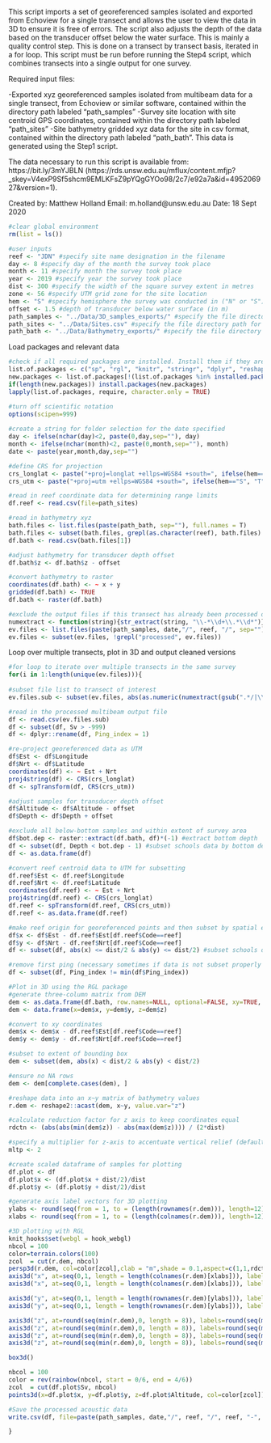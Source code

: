 This script imports a set of georeferenced samples isolated and exported from Echoview for a single transect and allows the user to view the data in 3D to ensure it is free of errors. The script also adjusts the depth of the data based on the transducer offset below the water surface. This is mainly a quality control step. This is done on a transect by transect basis, iterated in a for loop. This script must be run before running the Step4 script, which combines transects into a single output for one survey.

Required input files:

-Exported xyz georeferenced samples isolated from multibeam data for a single transect, from Echoview or similar software, contained within the directory path labeled "path_samples"
-Survey site location with site centroid GPS coordinates, contained within the directory path labeled "path_sites"
-Site bathymetry gridded xyz data for the site in csv format, contained within the directory path labeled "path_bath". This data is generated using the Step1 script.

The data necessary to run this script is available from: https://bit.ly/3mYJBLN (https://rds.unsw.edu.au/mflux/content.mfjp?_skey=V4exP9Sf5shcm9EMLKFsZ9pYQgGYOo98/2c7/e92a7a&id=495206927&version=1).

Created by: Matthew Holland
Email: m.holland@unsw.edu.au
Date: 18 Sept 2020
```r
#clear global environment
rm(list = ls())

#user inputs
reef <- "JDN" #specify site name designation in the filename
day <- 8 #specify day of the month the survey took place
month <- 11 #specify month the survey took place
year <- 2019 #specify year the survey took place
dist <- 300 #specify the width of the square survey extent in metres
zone <- 56 #specify UTM grid zone for the site location
hem <- "S" #specify hemisphere the survey was conducted in ("N" or "S")
offset <- 1.5 #depth of transducer below water surface (in m)
path_samples <- "../Data/3D_samples_exports/" #specify the file directory path for the 3D samples
path_sites <- "../Data/Sites.csv" #specify the file directory path for the site coordinates
path_bath <- "../Data/Bathymetry_exports/" #specify the file directory path for the bathymetry xyz csv
```
Load packages and relevant data
```r
#check if all required packages are installed. Install them if they are not present. Then load required packages
list.of.packages <- c("sp", "rgl", "knitr", "stringr", "dplyr", "reshape2", "raster")
new.packages <- list.of.packages[!(list.of.packages %in% installed.packages()[,"Package"])]
if(length(new.packages)) install.packages(new.packages)
lapply(list.of.packages, require, character.only = TRUE)

#turn off scientific notation
options(scipen=999)
 
#create a string for folder selection for the date specified
day <- ifelse(nchar(day)<2, paste(0,day,sep=""), day)
month <- ifelse(nchar(month)<2, paste(0,month,sep=""), month)
date <- paste(year,month,day,sep="")

#define CRS for projection
crs_longlat <- paste("+proj=longlat +ellps=WGS84 +south=", ifelse(hem=="S", "T", "F"), " +datum=WGS84", sep="")
crs_utm <- paste("+proj=utm +ellps=WGS84 +south=", ifelse(hem=="S", "T", "F"), " +datum=WGS84", " +zone=", zone, sep="")

#read in reef coordinate data for determining range limits
df.reef <- read.csv(file=path_sites)

#read in bathymetry xyz
bath.files <- list.files(paste(path_bath, sep=""), full.names = T)
bath.files <- subset(bath.files, grepl(as.character(reef), bath.files) & grepl("UTM", bath.files) & grepl("modified", bath.files)) 
df.bath <- read.csv(bath.files[1])

#adjust bathymetry for transducer depth offset
df.bath$z <- df.bath$z - offset

#convert bathymetry to raster
coordinates(df.bath) <- ~ x + y
gridded(df.bath) <- TRUE
df.bath <- raster(df.bath)

#exclude the output files if this transect has already been processed or is not the transect of interest and read in and clean data
numextract <- function(string){str_extract(string, "\\-*\\d+\\.*\\d*")} #function for extracting number from string
ev.files <- list.files(paste(path_samples, date,"/", reef, "/", sep=""), full.names = T) #read in the path for the data file
ev.files <- subset(ev.files, !grepl("processed", ev.files))
```
Loop over multiple transects, plot in 3D and output cleaned versions 
```r
#for loop to iterate over multiple transects in the same survey
for(i in 1:length(unique(ev.files))){
  
#subset file list to transect of interest  
ev.files.sub <- subset(ev.files, abs(as.numeric(numextract(gsub(".*/|\\.[^.]+$", "", ev.files))))==i) 

#read in the processed multibeam output file
df <- read.csv(ev.files.sub)
df <- subset(df, Sv > -999)
df <- dplyr::rename(df, Ping_index = 1)

#re-project georeferenced data as UTM
df$Est <- df$Longitude
df$Nrt <- df$Latitude
coordinates(df) <- ~ Est + Nrt
proj4string(df) <- CRS(crs_longlat)
df <- spTransform(df, CRS(crs_utm))

#adjust samples for transducer depth offset
df$Altitude <- df$Altitude - offset
df$Depth <- df$Depth + offset

#exclude all below-bottom samples and within extent of survey area
df$bot.dep <- raster::extract(df.bath, df)*(-1) #extract bottom depth
df <- subset(df, Depth < bot.dep - 1) #subset schools data by bottom depth
df <- as.data.frame(df)

#convert reef centroid data to UTM for subsetting
df.reef$Est <- df.reef$Longitude
df.reef$Nrt <- df.reef$Latitude
coordinates(df.reef) <- ~ Est + Nrt
proj4string(df.reef) <- CRS(crs_longlat)
df.reef <- spTransform(df.reef, CRS(crs_utm))
df.reef <- as.data.frame(df.reef)

#make reef origin for georeferenced points and then subset by spatial extent
df$x <- df$Est - df.reef$Est[df.reef$Code==reef]
df$y <- df$Nrt - df.reef$Nrt[df.reef$Code==reef]
df <- subset(df, abs(x) <= dist/2 & abs(y) <= dist/2) #subset schools data by survey area extent

#remove first ping (necessary sometimes if data is not subset properly by Echoview)
df <- subset(df, Ping_index != min(df$Ping_index))

#Plot in 3D using the RGL package
#generate three-column matrix from DEM
dem <- as.data.frame(df.bath, row.names=NULL, optional=FALSE, xy=TRUE, na.rm=FALSE, long=FALSE)
dem <- data.frame(x=dem$x, y=dem$y, z=dem$z)

#convert to xy coordinates
dem$x <- dem$x - df.reef$Est[df.reef$Code==reef]
dem$y <- dem$y - df.reef$Nrt[df.reef$Code==reef]

#subset to extent of bounding box
dem <- subset(dem, abs(x) < dist/2 & abs(y) < dist/2)

#ensure no NA rows
dem <- dem[complete.cases(dem), ]

#reshape data into an x~y matrix of bathymetry values 
r.dem <- reshape2::acast(dem, x~y, value.var="z")

#calculate reduction factor for z axis to keep coordinates equal
rdctn <- (abs(abs(min(dem$z)) - abs(max(dem$z)))) / (2*dist)

#specify a multiplier for z-axis to accentuate vertical relief (default is 1 for real scale)
mltp <- 2

#create scaled dataframe of samples for plotting
df.plot <- df
df.plot$x <- (df.plot$x + dist/2)/dist
df.plot$y <- (df.plot$y + dist/2)/dist

#generate axis label vectors for 3D plotting
ylabs <- round(seq(from = 1, to = (length(rownames(r.dem))), length=12))
xlabs <- round(seq(from = 1, to = (length(colnames(r.dem))), length=12))

#3D plotting with RGL
knit_hooks$set(webgl = hook_webgl)
nbcol = 100
color=terrain.colors(100)
zcol  = cut(r.dem, nbcol)
persp3d(r.dem, col=color[zcol],clab = "m",shade = 0.1,aspect=c(1,1,rdctn*mltp), axes=FALSE, xlab="x", ylab="y")
axis3d("x", at=seq(0,1, length = length(colnames(r.dem)[xlabs])), labels=round(as.numeric(colnames(r.dem)[xlabs])), box=TRUE, pos=c(0,1,round(min(r.dem))))
axis3d("x", at=seq(0,1, length = length(colnames(r.dem)[xlabs])), labels=round(as.numeric(colnames(r.dem)[xlabs])), box=TRUE, pos=c(0,0,round(min(r.dem))))

axis3d("y", at=seq(0,1, length = length(rownames(r.dem)[ylabs])), labels = round(as.numeric(rownames(r.dem)[ylabs])), box=TRUE, pos=c(0,0,round(min(r.dem))))
axis3d("y", at=seq(0,1, length = length(rownames(r.dem)[ylabs])), labels = round(as.numeric(rownames(r.dem)[ylabs])), box=TRUE, pos=c(1,0,round(min(r.dem))))

axis3d("z", at=round(seq(min(r.dem),0, length = 8)), labels=round(seq(min(r.dem),0, length = 8)), box=TRUE, pos=c(1,0,0))
axis3d("z", at=round(seq(min(r.dem),0, length = 8)), labels=round(seq(min(r.dem),0, length = 8)), box=TRUE, pos=c(0,1,0))
axis3d("z", at=round(seq(min(r.dem),0, length = 8)), labels=round(seq(min(r.dem),0, length = 8)), box=TRUE, pos=c(1,1,0))
axis3d("z", at=round(seq(min(r.dem),0, length = 8)), labels=round(seq(min(r.dem),0, length = 8)), box=TRUE, pos=c(0,0,0))

box3d()

nbcol = 100
color = rev(rainbow(nbcol, start = 0/6, end = 4/6))
zcol  = cut(df.plot$Sv, nbcol)
points3d(x=df.plot$x, y=df.plot$y, z=df.plot$Altitude, col=color[zcol])

#Save the processed acoustic data
write.csv(df, file=paste(path_samples, date,"/", reef, "/", reef, "-", i, "-processed", ".mb.points.csv", sep=""), row.names=F)

}
```

